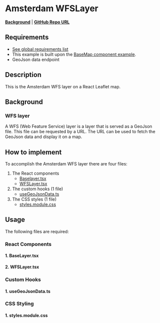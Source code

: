 

<Meta of={WFSLayerStories} />

# Amsterdam WFSLayer

**[Background](../?path=/docs/leaflet-layers--docs#wfs-web-feature-service)** | **<a href="https://github.com/Amsterdam/ee-react-map-demos/tree/main/src/pages/ReactLeaflet/WFSLayer" target="_blank">GitHub Repo URL</a>**

## Requirements

- [See global requirements list](../?path=/docs/global-requirements--docs)
- This example is built upon the [BaseMap component example](../?path=/docs/react-leaflet-baselayer--docs).
- GeoJson data endpoint

## Description

This is the Amsterdam WFS layer on a React Leaflet map.

## Background

### WFS layer

A WFS (Web Feature Service) layer is a layer that is served as a GeoJson file. This file can be requested by a URL. The URL can be used to fetch the GeoJson data and display it on a map.

## How to implement

To accomplish the Amsterdam WFS layer there are four files:

1. The React components
   - [Baselayer.tsx](#1-baselayertsx)
   - [WFSLayer.tsx](#2-wfslayertsx)
2. The custom hooks (1 file)
   - [useGeoJsonData.ts](#1-usegeojsondatats)
3. The CSS styles (1 file)
   - [styles.module.css](#1-stylesmodulecss)

## Usage

The following files are required:

### React Components

#### 1. BaseLayer.tsx

<Source code={Baselayer} />

#### 2. WFSLayer.tsx

<Source code={WFSLayer} />

### Custom Hooks

#### 1. useGeoJsonData.ts

<Source code={useGeoJSONData} />

### CSS Styling

#### 1. styles.module.css

<Source code={styles} />
